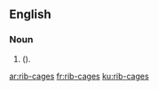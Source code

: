 {{also|ribcages|rib cages}}
==English==

===Noun===
{{head|en|noun plural form|head=[[rib]]-[[cage]]s}}
# {{plural of|rib-cage|lang=en|nodot=1}} ({{alternative spelling of|ribcages|lang=en|nocap=1|nodot=1}}).

[[ar:rib-cages]]
[[fr:rib-cages]]
[[ku:rib-cages]]